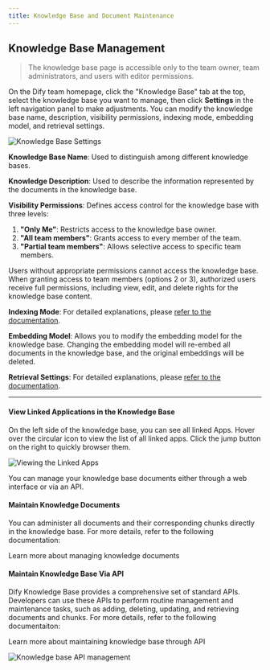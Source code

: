 ```yaml
---
title: Knowledge Base and Document Maintenance
---
```


## Knowledge Base Management

> The knowledge base page is accessible only to the team owner, team administrators, and users with editor permissions.

On the Dify team homepage, click the "Knowledge Base" tab at the top, select the knowledge base you want to manage, then click **Settings** in the left navigation panel to make adjustments. You can modify the knowledge base name, description, visibility permissions, indexing mode, embedding model, and retrieval settings.

<Frame>
  <img src="/images/assets/knowledge-settings-01.png" alt="Knowledge Base Settings" />
</Frame>

**Knowledge Base Name**: Used to distinguish among different knowledge bases.

**Knowledge Description**: Used to describe the information represented by the documents in the knowledge base.

**Visibility Permissions**: Defines access control for the knowledge base with three levels:

1. **"Only Me"**: Restricts access to the knowledge base owner.
2. **"All team members"**: Grants access to every member of the team.
3. **"Partial team members"**: Allows selective access to specific team members.

Users without appropriate permissions cannot access the knowledge base. When granting access to team members (options 2 or 3), authorized users receive full permissions, including view, edit, and delete rights for the knowledge base content.

**Indexing Mode**: For detailed explanations, please [refer to the documentation](https://docs.dify.ai/guides/knowledge-base/create-knowledge-and-upload-documents#5-indexing-method).

**Embedding Model**: Allows you to modify the embedding model for the knowledge base. Changing the embedding model will re-embed all documents in the knowledge base, and the original embeddings will be deleted.

**Retrieval Settings**: For detailed explanations, please [refer to the documentation](https://docs.dify.ai/guides/knowledge-base/create-knowledge-and-upload-documents#6-retrieval-settings).

***

#### View Linked Applications in the Knowledge Base

On the left side of the knowledge base, you can see all linked Apps. Hover over the circular icon to view the list of all linked apps. Click the jump button on the right to quickly browser them.

![Viewing the Linked Apps](https://assets-docs.dify.ai/2024/12/28899b9b0eba8996f364fb74e5b94c7f.png)

You can manage your knowledge base documents either through a web interface or via an API.

#### Maintain Knowledge Documents

You can administer all documents and their corresponding chunks directly in the knowledge base. For more details, refer to the following documentation:

<Card title="Maintain Knowledge Documents" icon="link" href="knowledge-and-documents-maintenance/maintain-knowledge-documents.md">
  Learn more about managing knowledge documents
</Card>

#### Maintain Knowledge Base Via API

Dify Knowledge Base provides a comprehensive set of standard APIs. Developers can use these APIs to perform routine management and maintenance tasks, such as adding, deleting, updating, and retrieving documents and chunks. For more details, refer to the following documentaiton:

<Card title="Maintain Dataset via API" icon="link" href="knowledge-and-documents-maintenance/maintain-dataset-via-api.md">
  Learn more about maintaining knowledge base through API
</Card>

![Knowledge base API management](https://assets-docs.dify.ai/dify-enterprise-mintlify/en/guides/knowledge-base/02cf8bc06990606ff1d60b73ce7a82c8.png)
